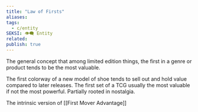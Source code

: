 ```yaml
---
title: "Law of Firsts"
aliases: 
tags:
  - c/entity
SEKSI: 👁️‍🗨️ Entity
related:
publish: true
---
```

The general concept that among limited edition things, the first in a genre or product tends to be the most valuable.

The first colorway of a new model of shoe tends to sell out and hold value compared to later releases. The first set of a TCG usually the most valuable if not the most powerful. Partially rooted in nostalgia.

The intrinsic version of [[First Mover Advantage]]

